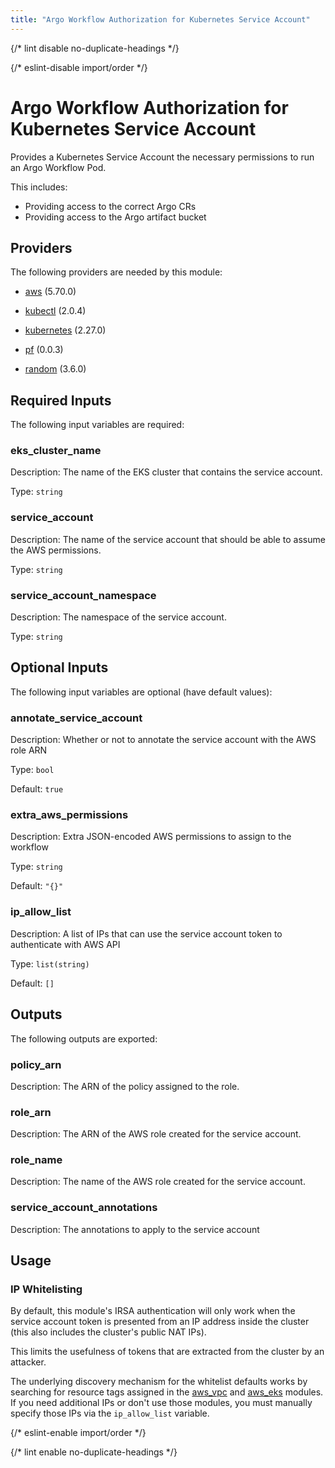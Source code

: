 ```yaml
---
title: "Argo Workflow Authorization for Kubernetes Service Account"
---
```



{/* lint disable no-duplicate-headings */}

{/* eslint-disable import/order */}

<ModuleHeader
  name="kube_sa_auth_workflow"
  sourceHref="https://github.com/Panfactum/stack/tree/__PANFACTUM_VERSION_EDGE__/packages/infrastructure/kube_sa_auth_workflow"
  status="beta"
  type="submodule"
/>

# Argo Workflow Authorization for Kubernetes Service Account

Provides a Kubernetes Service Account the necessary permissions to run an Argo Workflow Pod.

This includes:

- Providing access to the correct Argo CRs
- Providing access to the Argo artifact bucket

## Providers

The following providers are needed by this module:

- [aws](https://registry.terraform.io/providers/hashicorp/aws/5.70.0/docs) (5.70.0)

- [kubectl](https://registry.terraform.io/providers/alekc/kubectl/2.0.4/docs) (2.0.4)

- [kubernetes](https://registry.terraform.io/providers/hashicorp/kubernetes/2.27.0/docs) (2.27.0)

- [pf](https://registry.terraform.io/providers/panfactum/pf/0.0.3/docs) (0.0.3)

- [random](https://registry.terraform.io/providers/hashicorp/random/3.6.0/docs) (3.6.0)

## Required Inputs

The following input variables are required:

### eks_cluster_name

Description: The name of the EKS cluster that contains the service account.

Type: `string`

### service_account

Description: The name of the service account that should be able to assume the AWS permissions.

Type: `string`

### service_account_namespace

Description: The namespace of the service account.

Type: `string`

## Optional Inputs

The following input variables are optional (have default values):

### annotate_service_account

Description: Whether or not to annotate the service account with the AWS role ARN

Type: `bool`

Default: `true`

### extra_aws_permissions

Description: Extra JSON-encoded AWS permissions to assign to the workflow

Type: `string`

Default: `"{}"`

### ip_allow_list

Description: A list of IPs that can use the service account token to authenticate with AWS API

Type: `list(string)`

Default: `[]`

## Outputs

The following outputs are exported:

### policy_arn

Description: The ARN of the policy assigned to the role.

### role_arn

Description: The ARN of the AWS role created for the service account.

### role_name

Description: The name of the AWS role created for the service account.

### service_account_annotations

Description: The annotations to apply to the service account

## Usage

### IP Whitelisting

By default, this module's IRSA authentication will only work when the service account token is presented from an IP address
inside the cluster (this also includes the cluster's public NAT IPs).

This limits the usefulness of tokens that are extracted from the cluster by an attacker.

The underlying discovery mechanism for the whitelist defaults works by searching for resource tags
assigned in the [aws_vpc](/docs/edge/reference/infrastructure-modules/aws/aws_vpc) and [aws_eks](/docs/edge/reference/infrastructure-modules/aws/aws_eks)
modules. If you need additional IPs or don't use those modules, you must manually specify those IPs via the `ip_allow_list` variable.

{/* eslint-enable import/order */}

{/* lint enable no-duplicate-headings */}

